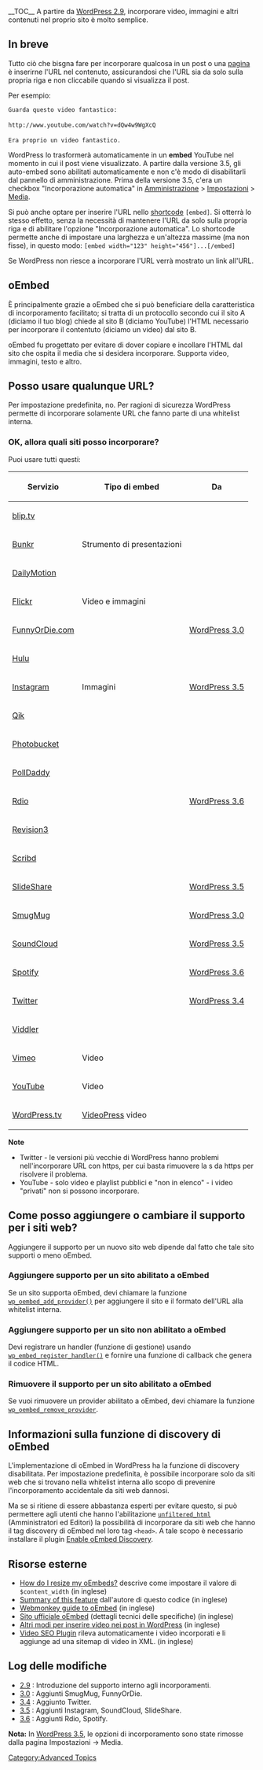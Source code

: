 {{Languages|
{{en|Embeds}}
{{hr|Ugradnje}}
{{it|Embed}}
{{ja|Embeds}}
{{nl|Insluiten}}
{{pt-br|Incorporados}}
{{ru|Вставка объектов}}
{{zh-cn|嵌入}}
}}

__TOC__
A partire da [[Version 2.9|WordPress 2.9]], incorporare video, immagini e altri contenuti nel proprio sito è molto semplice.

== In breve ==

Tutto ciò che bisgna fare per incorporare qualcosa in un post o una [[Pages|pagina]] è inserirne l'URL nel contenuto, assicurandosi che l'URL sia da solo sulla propria riga e non cliccabile quando si visualizza il post.

Per esempio:

 Guarda questo video fantastico:
 
 <nowiki>http://www.youtube.com/watch?v=dQw4w9WgXcQ</nowiki>
 
 Era proprio un video fantastico.

WordPress lo trasformerà automaticamente in un '''embed''' YouTube nel momento in cui il post viene visualizzato. A partire dalla versione 3.5, gli auto-embed sono abilitati automaticamente e non c'è modo di disabilitarli dal pannello di amministrazione. Prima della versione 3.5, c'era un checkbox "Incorporazione automatica" in [[Administration Panels|Amministrazione]] > [[Administration Panels#Settings - Configuration Settings|Impostazioni]] > [[Settings Media SubPanel|Media]].

Si può anche optare per inserire l'URL nello [[it:Le API degli Shortcode|shortcode]] <code>[embed]</code>. Si otterrà lo stesso effetto, senza la necessità di mantenere l'URL da solo sulla propria riga e di abilitare l'opzione "Incorporazione automatica". Lo shortcode permette anche di impostare una larghezza e un'altezza massime (ma non fisse), in questo modo: <code>[embed width="123" height="456"]...[/embed]</code>

Se WordPress non riesce a incorporare l'URL verrà mostrato un link all'URL.

== oEmbed ==

&Egrave; principalmente grazie a oEmbed che si può beneficiare della caratteristica di incorporamento facilitato; si tratta di un protocollo secondo cui il sito A (diciamo il tuo blog) chiede al sito B (diciamo YouTube) l'HTML necessario per incorporare il contentuto (diciamo un video) dal sito B.

oEmbed fu progettato per evitare di dover copiare e incollare l'HTML dal sito che ospita il media che si desidera incorporare. Supporta video, immagini, testo e altro.

== Posso usare qualunque URL? ==

Per impostazione predefinita, no. Per ragioni di sicurezza WordPress permette di incorporare solamente URL che fanno parte di una whitelist interna.

=== OK, allora quali siti posso incorporare? ===

Puoi usare tutti questi:

{| class="widefat"
|- style="background:#464646; color:#d7d7d7;"
! '''Servizio'''
! '''Tipo di embed'''
! '''Da'''
|-
| [http://blip.tv/ blip.tv]
| 
| 
|-
| [http://www.bunkr.me Bunkr]
| Strumento di presentazioni
|
|-
| [http://www.dailymotion.com/ DailyMotion]
| 
| 
|-
| [http://www.flickr.com/ Flickr]
| Video e immagini
| 
|-
| [http://www.funnyordie.com/ FunnyOrDie.com]
| 
| [[Version 3.0|WordPress 3.0]]
|-
| [http://www.hulu.com/ Hulu]
| 
| 
|-
| [http://instagram.com Instagram]
| Immagini
| [[Version 3.5|WordPress 3.5]]
|-
| [http://qik.com/ Qik]
| 
| 
|-
| [http://photobucket.com/ Photobucket]
| 
| 
|-
| [http://www.polldaddy.com/ PollDaddy]
| 
| 
|-
| [http://www.rdio.com/ Rdio]
| 
| [[Version 3.6|WordPress 3.6]]
|-
| [http://revision3.com/ Revision3]
| 
| 
|-
| [http://www.scribd.com/ Scribd]
| 
| 
|-
| [http://www.slideshare.net SlideShare]
| 
| [[Version 3.5|WordPress 3.5]]
|-
| [http://www.smugmug.com/ SmugMug]
| 
| [[Version 3.0|WordPress 3.0]]
|-
| [http://soundcloud.com/ SoundCloud]
| 
| [[Version 3.5|WordPress 3.5]]
|-
| [http://www.spotify.com/ Spotify]
| 
| [[Version 3.6|WordPress 3.6]]
|-
| [http://twitter.com Twitter]
| 
| [[Version 3.4|WordPress 3.4]]
|-
| [http://www.viddler.com/ Viddler]
| 
| 
|-
| [http://vimeo.com/ Vimeo]
| Video
| 
|-
| [http://www.youtube.com/ YouTube]
| Video
| 
|-
| [http://wordpress.tv/ WordPress.tv] 
| [http://videopress.com/ VideoPress] video
| 
|}

'''Note'''
* Twitter - le versioni più vecchie di WordPress hanno problemi nell'incorporare URL con https, per cui basta rimuovere la s da https per risolvere il problema.
* YouTube - solo video e playlist pubblici e "non in elenco" - i video "privati" non si possono incorporare.

== Come posso aggiungere o cambiare il supporto per i siti web? ==

Aggiungere il supporto per un nuovo sito web dipende dal fatto che tale sito supporti o meno oEmbed.

=== Aggiungere supporto per un sito abilitato a oEmbed ===

Se un sito supporta oEmbed, devi chiamare la funzione [[it:Riferimento funzioni/wp_oembed_add_provider|<tt>wp_oembed_add_provider()</tt>]] per aggiungere il sito e il formato dell'URL alla whitelist interna.

=== Aggiungere supporto per un sito non abilitato a oEmbed ===

Devi registrare un handler (funzione di gestione) usando [[it:Riferimento funzioni/wp_embed_register_handler|<tt>wp_embed_register_handler()</tt>]] e fornire una funzione di callback che genera il codice HTML.

=== Rimuovere il supporto per un sito abilitato a oEmbed ===

Se vuoi rimuovere un provider abilitato a oEmbed, devi chiamare la funzione [[it:Riferimento funzioni/wp_oembed_remove_provider|<tt>wp_oembed_remove_provider</tt>]].

== Informazioni sulla funzione di discovery di oEmbed ==

L'implementazione di oEmbed in WordPress ha la funzione di discovery disabilitata. Per impostazione predefinita, è possibile incorporare solo da siti web che si trovano nella whitelist interna allo scopo di prevenire l'incorporamento accidentale da siti web dannosi.

Ma se si ritiene di essere abbastanza esperti per evitare questo, si può permettere agli utenti che hanno l'abilitazione [[Roles_and_Capabilities#unfiltered_html|<tt>unfiltered_html</tt>]] (Amministratori ed Editori) la possibilità di incorporare da siti web che hanno il tag discovery di oEmbed nel loro tag <code>&lt;head&gt;</code>. A tale scopo è necessario installare il plugin [http://wordpress.org/extend/plugins/enable-oembed-discovery/ Enable oEmbed Discovery].

== Risorse esterne ==

* [http://www.wpbeginner.com/wp-themes/how-to-set-oembed-max-width-in-wordpress-3-5-with-content_width/ How do I resize my oEmbeds?] descrive come impostare il valore di <tt>$content_width</tt> (in inglese)
* [http://www.viper007bond.com/2009/10/13/easy-embeds-for-wordpress-2-point-9/ Summary of this feature] dall'autore di questo codice (in inglese)
* [http://www.webmonkey.com/2010/02/get_started_with_oembed/ Webmonkey guide to oEmbed] (in inglese)
* [http://oembed.com/ Sito ufficiale oEmbed] (dettagli tecnici delle specifiche) (in inglese)
* [http://web-profile.com.ua/wordpress/useful/embed-video-into-post/ Altri  modi per inserire video nei post in WordPress] (in inglese)
* [http://yoast.com/wordpress/video-seo/ Video SEO Plugin] rileva automaticamente i video incorporati e li aggiunge ad una sitemap di video in XML. (in inglese)

== Log delle modifiche ==
* [[Version 2.9|2.9]] : Introduzione del supporto interno agli incorporamenti.
* [[Version 3.0|3.0]] : Aggiunti SmugMug, FunnyOrDie.
* [[Version 3.4|3.4]] : Aggiunto Twitter.
* [[Version 3.5|3.5]] : Aggiunti Instagram, SoundCloud, SlideShare.
* [[Version 3.6|3.6]] : Aggiunti Rdio, Spotify.

'''Nota:''' In [[Version 3.5|WordPress 3.5]], le opzioni di incorporamento sono state rimosse dalla pagina Impostazioni -> Media.

[[Category:Advanced Topics]]
{{Copyedit}}